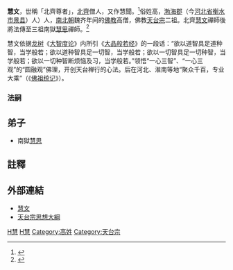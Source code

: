 '''慧文'''，世稱「北齊尊者」，[[北齊|北齊]]僧人，又作慧聞。<ref name="慧文禪師 ">{{Cite web |url=http://www.budaedu.org/doctrin/t07.php |title=天台宗二祖～慧文禪師 |access-date=2020-08-18 |archive-date=2020-11-23 |archive-url=https://web.archive.org/web/20201123120252/http://www.budaedu.org/doctrin/t07.php |dead-url=no }}</ref>俗姓高，[[渤海郡|渤海郡]]（今[[河北省|河北省]][[衡水市|衡水市]][[景县|景县]]）人）人，[[南北朝|南北朝]]魏齐年间的[[佛教|佛教]]高僧，佛教[[天台宗|天台宗]]二祖。北齊[[慧文|慧文]]禪師後將法傳至三祖南獄[[慧思|慧思]]禪師。<ref name="二祖－－北齊慧文禪師">{{Cite web |url=http://www.masterhsingyun.org/article/article.jsp?index=36&item=63&bookid=2c907d4945ac514c0145c0bf2cc60099&ch=6&se=2&f=1 |title=天臺宗 　壹、天臺宗的歷史傳承 |access-date=2019-12-11 |archive-date=2020-09-28 |archive-url=https://web.archive.org/web/20200928162810/http://www.masterhsingyun.org/article/article.jsp?index=36&item=63&bookid=2c907d4945ac514c0145c0bf2cc60099&ch=6&se=2&f=1 |dead-url=no }}</ref>

慧文依据[[龙树|龙树]]《[[大智度论|大智度论]]》内所引《[[大品般若经|大品般若经]]》的一段话：“欲以道智具足道种智，当学般若；欲以道种智具足一切智，当学般若；欲以一切智具足一切种智，当学般若；欲以一切种智断烦恼及习，当学般若。”领悟“一心三智”、“一心三观”的“圆融观”佛理，开创天台禅行的心法。后在河北、淮南等地“聚众千百，专业大乘”（《[[佛祖统记|佛祖统记]]》）。

===法嗣===
==弟子==
*南獄[[慧思|慧思]]

==註釋==
{{reflist}}

==外部連結==
*[http://buddhaspace.org/dict/fk/data/%25E6%2585%25A7%25E6%2596%2587.html 慧文]
*[http://enlight.lib.ntu.edu.tw/FULLTEXT/JR-NX012/nx90345.htm 天台宗思想大綱] {{Wayback|url=http://enlight.lib.ntu.edu.tw/FULLTEXT/JR-NX012/nx90345.htm |date=20210304163329 }}


[[Category:山东人|H慧]]
[[Category:南北朝僧人|H慧]]
[[Category:高姓|Category:高姓]]

[[Category:天台宗|Category:天台宗]]
